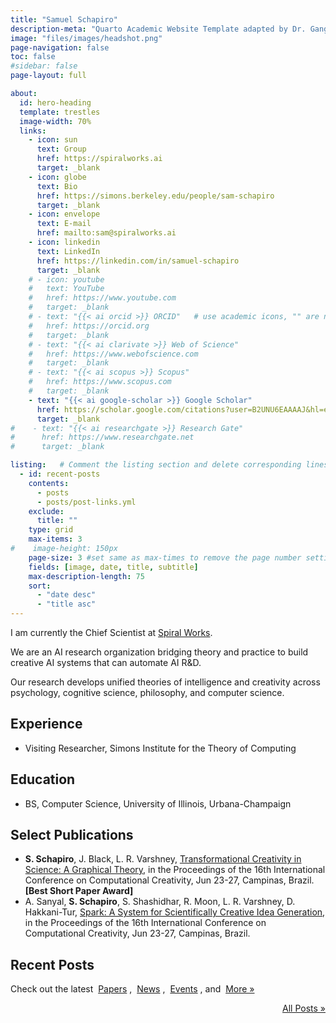 ```yaml
---
title: "Samuel Schapiro"
description-meta: "Quarto Academic Website Template adapted by Dr. Gang He"
image: "files/images/headshot.png"
page-navigation: false
toc: false
#sidebar: false
page-layout: full

about:
  id: hero-heading
  template: trestles
  image-width: 70%
  links:
    - icon: sun
      text: Group
      href: https://spiralworks.ai
      target: _blank
    - icon: globe
      text: Bio
      href: https://simons.berkeley.edu/people/sam-schapiro
      target: _blank
    - icon: envelope
      text: E-mail
      href: mailto:sam@spiralworks.ai    
    - icon: linkedin
      text: LinkedIn
      href: https://linkedin.com/in/samuel-schapiro
      target: _blank
    # - icon: youtube
    #   text: YouTube
    #   href: https://www.youtube.com     
    #   target: _blank 
    # - text: "{{< ai orcid >}} ORCID"   # use academic icons, "" are needed, you also need to install the fontawesome extension
    #   href: https://orcid.org
    #   target: _blank
    # - text: "{{< ai clarivate >}} Web of Science"
    #   href: https://www.webofscience.com  
    #   target: _blank
    # - text: "{{< ai scopus >}} Scopus"
    #   href: https://www.scopus.com
    #   target: _blank
    - text: "{{< ai google-scholar >}} Google Scholar"
      href: https://scholar.google.com/citations?user=B2UNU6EAAAAJ&hl=en
      target: _blank
#    - text: "{{< ai researchgate >}} Research Gate"
#      href: https://www.researchgate.net
#      target: _blank

listing:   # Comment the listing section and delete corresponding lines in the index.qmd file to remove the recent posts
  - id: recent-posts
    contents: 
      - posts
      - posts/post-links.yml
    exclude:
      title: ""
    type: grid
    max-items: 3
#    image-height: 150px
    page-size: 3 #set same as max-times to remove the page number setting
    fields: [image, date, title, subtitle]
    max-description-length: 75
    sort: 
      - "date desc"
      - "title asc"
---
```


:::{#hero-heading}

I am currently the Chief Scientist at [Spiral Works](https://spiralworks.ai).

We are an AI research organization bridging theory and practice to build creative AI systems that can automate AI R&D.

Our research develops unified theories of intelligence and creativity across psychology, cognitive science, philosophy, and computer science.


## Experience

- Visiting Researcher, Simons Institute for the Theory of Computing

## Education

- BS, Computer Science, University of Illinois, Urbana-Champaign

## Select Publications
- **S. Schapiro**, J. Black, L. R. Varshney, [Transformational Creativity in Science: A Graphical Theory](https://arxiv.org/abs/2504.18687), in the Proceedings of the 16th International Conference on Computational Creativity, Jun 23-27, Campinas, Brazil. **[Best Short Paper Award]**
- A. Sanyal, **S. Schapiro**, S. Shashidhar, R. Moon, L. R. Varshney, D. Hakkani-Tur, [Spark: A System for Scientifically Creative Idea Generation](https://arxiv.org/abs/2504.20090), in the Proceedings of the 16th International Conference on Computational Creativity, Jun 23-27, Campinas, Brazil.

:::


<!-- Delete the following section and delete corresponding lines in the yaml part to remove the recent posts -->
## Recent Posts
Check out the latest &nbsp;[Papers](posts.qmd#category=paper)&nbsp;, &nbsp;[News](posts.qmd#category=news)&nbsp;, &nbsp;[Events](posts.qmd#category=event)&nbsp;, and &nbsp;[More »](/posts.qmd)

:::{#recent-posts}
:::

<p align="right">[All Posts »](/posts.qmd)</p>